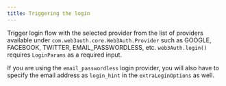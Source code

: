 ```yaml
---
title: Triggering the login
---
```


Trigger login flow with the selected provider from the list of providers available under `com.web3auth.core.Web3Auth.Provider` such as GOOGLE,
FACEBOOK, TWITTER, EMAIL_PASSWORDLESS, etc. `web3Auth.login()` requires `LoginParams` as a required input.

If you are using the `email_passwordless` login provider, you will also have to specify the email address as `login_hint` in the `extraLoginOptions`
as well.
